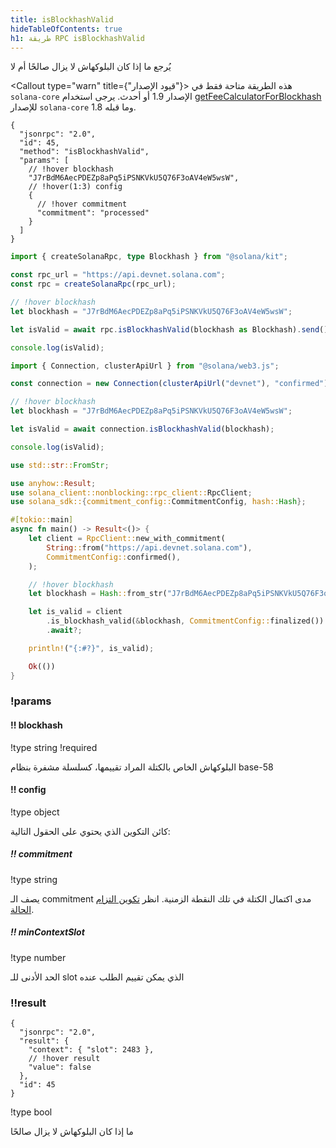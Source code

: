 ```yaml
---
title: isBlockhashValid
hideTableOfContents: true
h1: طريقة RPC isBlockhashValid
---
```


يُرجع ما إذا كان البلوكهاش لا يزال صالحًا أم لا

<Callout type="warn" title={"قيود الإصدار"}>
  هذه الطريقة متاحة فقط في `solana-core` الإصدار 1.9 أو أحدث. يرجى استخدام
  [getFeeCalculatorForBlockhash](/docs/rpc/http/getfeecalculatorforblockhash)
  للإصدار `solana-core` 1.8 وما قبله.
</Callout>

<APIMethod>

```jsonc !!request curl
{
  "jsonrpc": "2.0",
  "id": 45,
  "method": "isBlockhashValid",
  "params": [
    // !hover blockhash
    "J7rBdM6AecPDEZp8aPq5iPSNKVkU5Q76F3oAV4eW5wsW",
    // !hover(1:3) config
    {
      // !hover commitment
      "commitment": "processed"
    }
  ]
}
```

```ts !!request title="Kit"
import { createSolanaRpc, type Blockhash } from "@solana/kit";

const rpc_url = "https://api.devnet.solana.com";
const rpc = createSolanaRpc(rpc_url);

// !hover blockhash
let blockhash = "J7rBdM6AecPDEZp8aPq5iPSNKVkU5Q76F3oAV4eW5wsW";

let isValid = await rpc.isBlockhashValid(blockhash as Blockhash).send();

console.log(isValid);
```

```ts !!request title="web3.js"
import { Connection, clusterApiUrl } from "@solana/web3.js";

const connection = new Connection(clusterApiUrl("devnet"), "confirmed");

// !hover blockhash
let blockhash = "J7rBdM6AecPDEZp8aPq5iPSNKVkU5Q76F3oAV4eW5wsW";

let isValid = await connection.isBlockhashValid(blockhash);

console.log(isValid);
```

```rs !!request title="Rust"
use std::str::FromStr;

use anyhow::Result;
use solana_client::nonblocking::rpc_client::RpcClient;
use solana_sdk::{commitment_config::CommitmentConfig, hash::Hash};

#[tokio::main]
async fn main() -> Result<()> {
    let client = RpcClient::new_with_commitment(
        String::from("https://api.devnet.solana.com"),
        CommitmentConfig::confirmed(),
    );

    // !hover blockhash
    let blockhash = Hash::from_str("J7rBdM6AecPDEZp8aPq5iPSNKVkU5Q76F3oAV4eW5wsW")?;

    let is_valid = client
        .is_blockhash_valid(&blockhash, CommitmentConfig::finalized())
        .await?;

    println!("{:#?}", is_valid);

    Ok(())
}
```

### !params

#### !! blockhash

!type string
!required

البلوكهاش الخاص بالكتلة المراد تقييمها، كسلسلة مشفرة بنظام base-58

#### !! config

!type object

كائن التكوين الذي يحتوي على الحقول التالية:

##### !! commitment

!type string

يصف الـ commitment مدى اكتمال الكتلة في تلك النقطة الزمنية. انظر
[تكوين التزام الحالة](/docs/rpc#configuring-state-commitment).

##### !! minContextSlot

!type number

الحد الأدنى للـ slot الذي يمكن تقييم الطلب عنده

### !!result

```jsonc !response
{
  "jsonrpc": "2.0",
  "result": {
    "context": { "slot": 2483 },
    // !hover result
    "value": false
  },
  "id": 45
}
```

!type bool

ما إذا كان البلوكهاش لا يزال صالحًا

</APIMethod>
